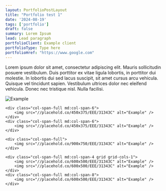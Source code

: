 ```yaml
---
layout: PortfolioPostLayout
title: "Portfolio test 1"
date: '2024-08-19'
tags: ['portfolio']
draft: false
summary: Lorem Ipsum
lead: Lead paragraph
portfolioClient: Example client
portfolioType: Type here
portfolioHref: "https://www.google.com"
---
```


Lorem ipsum dolor sit amet, consectetur adipiscing elit. Mauris sollicitudin posuere vestibulum. Duis porttitor ex vitae ligula lobortis, in porttitor dui molestie. In lobortis dui sed lacus suscipit, sit amet cursus arcu vehicula. Quisque vel tincidunt sapien. Vestibulum ultrices dolor nec eleifend vehicula. Donec nec tristique nisl. Nulla facilisi.

<div class="grid not-prose">
    <div class="col-span-full">
        <img src="//placehold.co/900x750/EEE/31343C" alt="Example" />
    </div>

    <div class="col-span-full md:col-span-6">
        <img src="//placehold.co/450x375/EEE/31343C" alt="Example" />
    </div>
    <div class="col-span-full md:col-span-6">
        <img src="//placehold.co/450x375/EEE/31343C" alt="Example" />
    </div>

    <div class="col-span-full">
        <img src="//placehold.co/900x750/EEE/31343C" alt="Example" />
    </div>

    <div class="col-span-full md:col-span-4 grid grid-cols-1">
        <img src="//placehold.co/600x500/EEE/31343C" alt="Example" />
        <img src="//placehold.co/600x500/EEE/31343C" alt="Example" />
    </div>
    <div class="col-span-full md:col-span-8">
        <img src="//placehold.co/600x500/EEE/31343C" alt="Example" />
    </div>

</div>